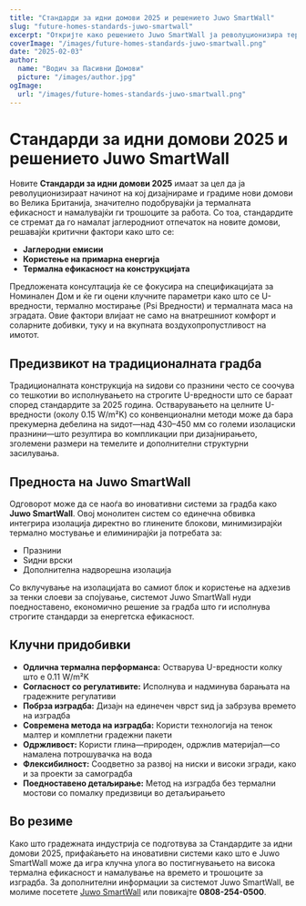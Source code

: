 ```yaml
---
title: "Стандарди за идни домови 2025 и решението Juwo SmartWall"
slug: "future-homes-standards-juwo-smartwall"
excerpt: "Откријте како решението Juwo SmartWall ја револуционизира термалната ефикасност и градежните стандарди за идни домови."
coverImage: "/images/future-homes-standards-juwo-smartwall.png"
date: "2025-02-03"
author:
  name: "Водич за Пасивни Домови"
  picture: "/images/author.jpg"
ogImage:
  url: "/images/future-homes-standards-juwo-smartwall.png"
---
```


# Стандарди за идни домови 2025 и решението Juwo SmartWall

Новите **Стандарди за идни домови 2025** имаат за цел да ја револуционизираат начинот на кој дизајнираме и градиме нови домови во Велика Британија, значително подобрувајќи ја термалната ефикасност и намалувајќи ги трошоците за работа. Со тоа, стандардите се стремат да го намалат јаглеродниот отпечаток на новите домови, решавајќи критични фактори како што се:

- **Јаглеродни емисии**
- **Користење на примарна енергија**
- **Термална ефикасност на конструкцијата**

Предложената консултација ќе се фокусира на спецификацијата за Номинален Дом и ќе ги оцени клучните параметри како што се U-вредности, термално мостирање (Psi Вредности) и термалната маса на зградата. Овие фактори влијаат не само на внатрешниот комфорт и соларните добивки, туку и на вкупната воздухопропустливост на имотот.

## Предизвикот на традиционалната градба

Традиционалната конструкција на ѕидови со празнини често се соочува со тешкотии во исполнувањето на строгите U-вредности што се бараат според стандардите за 2025 година. Остварувањето на целните U-вредности (околу 0.15 W/m²K) со конвенционални методи може да бара прекумерна дебелина на ѕидот—над 430–450 мм со големи изолациски празнини—што резултира во компликации при дизајнирањето, зголемени размери на темелите и дополнителни структурни засилувања.

## Предноста на Juwo SmartWall

Одговорот може да се наоѓа во иновативни системи за градба како **Juwo SmartWall**. Овој монолитен систем со единечна обвивка интегрира изолација директно во глинените блокови, минимизирајќи термално мостување и елиминирајќи ја потребата за:

- Празнини
- Ѕидни врски
- Дополнителна надворешна изолација

Со вклучување на изолацијата во самиот блок и користење на адхезив за тенки слоеви за спојување, системот Juwo SmartWall нуди поедноставено, економично решение за градба што ги исполнува строгите стандарди за енергетска ефикасност.

## Клучни придобивки

- **Одлична термална перформанса:** Остварува U-вредности колку што е 0.11 W/m²K
- **Согласност со регулативите:** Исполнува и надминува барањата на градежните регулативи
- **Побрза изградба:** Дизајн на единечен чврст ѕид ја забрзува времето на изградба
- **Современа метода на изградба:** Користи технологија на тенок малтер и комплетни градежни пакети
- **Одржливост:** Користи глина—природен, одржлив материјал—со намалена потрошувачка на вода
- **Флексибилност:** Соодветно за развој на ниски и високи згради, како и за проекти за самоградба
- **Поедноставено детаљирање:** Метод на изградба без термални мостови со помалку предизвици во детаљирањето

## Во резиме

Како што градежната индустрија се подготвува за Стандардите за идни домови 2025, прифаќањето на иновативни системи како што е Juwo SmartWall може да игра клучна улога во постигнувањето на висока термална ефикасност и намалување на времето и трошоците за изградба. За дополнителни информации за системот Juwo SmartWall, ве молиме посетете [Juwo SmartWall](http://www.Juwo-SmartWall.co.uk) или повикајте **0808-254-0500**.